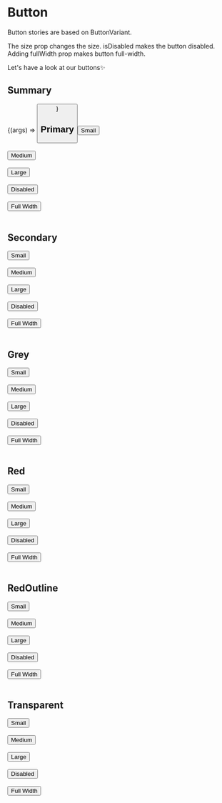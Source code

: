 

<Meta title="Examples/Atoms/Button" component={Button} />

# Button

Button stories are based on ButtonVariant. 

The size prop changes the size. isDisabled makes the button disabled. Adding fullWidth prop makes button full-width.

Let's have a look at our buttons✨

## Summary
<Canvas>
  <Story 
  name="Explorer"
  args={{
    isDisabled: false,
    Link: '',
    onClick: null,
    size: ButtonSize.Medium,
    target: '_self',
    tooltip: 'Hello World',
    variant: ButtonVariant.Primary,
    children: 'Button'
  }}
  > 
    {(args) => <Button { ...args } />}
  </Story>
</Canvas>

<ArgsTable of={Button} />

## Primary
<Canvas>
  <Story name="Primary">
    <Button
      isDisabled = {false}
      Link = ''
      onClick = {null}
      size = {ButtonSize.Small}
      target = '_self'
      tooltip = 'Hello World'
      variant = {ButtonVariant.Primary}>Small
    </Button>
    <br /><br />
    <Button
      isDisabled = {false}
      Link = ''
      onClick = {null}
      size = {ButtonSize.Small}
      target = '_self'
      tooltip = 'Hello World'
      variant = {ButtonVariant.Medium}>Medium
    </Button>
    <br /><br />
    <Button
      isDisabled = {false}
      Link = ''
      onClick = {null}
      size = {ButtonSize.Large}
      target = '_self'
      tooltip = 'Hello World'
      variant = {ButtonVariant.Primary}>Large
    </Button>
    <br /><br />
    <Button
      isDisabled = {true}
      Link = ''
      onClick = {null}
      size = {ButtonSize.Large}
      target = '_self'
      tooltip = 'Hello World'
      variant = {ButtonVariant.Primary}>Disabled
    </Button>
    <br /><br />
    <Button
      isDisabled = {false}
      Link = ''
      onClick = {null}
      fullWidth
      target = '_self'
      tooltip = 'Hello World'
      variant = {ButtonVariant.Primary}>Full Width
    </Button>
    <br /><br />
  </Story>
</Canvas>

## Secondary
<Canvas>
  <Story name="Secondary">
    <Button
      isDisabled = {false}
      Link = ''
      onClick = {null}
      size = {ButtonSize.Small}
      target = '_self'
      tooltip = 'Hello World'
      variant = {ButtonVariant.Secondary}>Small
    </Button>
    <br /><br />
    <Button
      isDisabled = {false}
      Link = ''
      onClick = {null}
      size = {ButtonSize.Small}
      target = '_self'
      tooltip = 'Hello World'
      variant = {ButtonVariant.Secondary}>Medium
    </Button>
    <br /><br />
    <Button
      isDisabled = {false}
      Link = ''
      onClick = {null}
      size = {ButtonSize.Large}
      target = '_self'
      tooltip = 'Hello World'
      variant = {ButtonVariant.Secondary}>Large
    </Button>
    <br /><br />
    <Button
      isDisabled = {true}
      Link = ''
      onClick = {null}
      size = {ButtonSize.Large}
      target = '_self'
      tooltip = 'Hello World'
      variant = {ButtonVariant.Secondary}>Disabled
    </Button>
    <br /><br />
    <Button
      isDisabled = {false}
      Link = ''
      onClick = {null}
      fullWidth
      target = '_self'
      tooltip = 'Hello World'
      variant = {ButtonVariant.Secondary}>Full Width
    </Button>
    <br /><br />
  </Story>
</Canvas>

## Grey
<Canvas>
  <Story name="Grey">
    <Button
      isDisabled = {false}
      Link = ''
      onClick = {null}
      size = {ButtonSize.Small}
      target = '_self'
      tooltip = 'Hello World'
      variant = {ButtonVariant.Grey}>Small
    </Button>
    <br /><br />
    <Button
      isDisabled = {false}
      Link = ''
      onClick = {null}
      size = {ButtonSize.Small}
      target = '_self'
      tooltip = 'Hello World'
      variant = {ButtonVariant.Grey}>Medium
    </Button>
    <br /><br />
    <Button
      isDisabled = {false}
      Link = ''
      onClick = {null}
      size = {ButtonSize.Large}
      target = '_self'
      tooltip = 'Hello World'
      variant = {ButtonVariant.Grey}>Large
    </Button>
    <br /><br />
    <Button
      isDisabled = {true}
      Link = ''
      onClick = {null}
      size = {ButtonSize.Large}
      target = '_self'
      tooltip = 'Hello World'
      variant = {ButtonVariant.Grey}>Disabled
    </Button>
    <br /><br />
    <Button
      isDisabled = {false}
      Link = ''
      onClick = {null}
      fullWidth
      target = '_self'
      tooltip = 'Hello World'
      variant = {ButtonVariant.Grey}>Full Width
    </Button>
    <br /><br />
  </Story>
</Canvas>

## Red
<Canvas>
  <Story name="Red">
    <Button
      isDisabled = {false}
      Link = ''
      onClick = {null}
      size = {ButtonSize.Small}
      target = '_self'
      tooltip = 'Hello World'
      variant = {ButtonVariant.Red}>Small
    </Button>
    <br /><br />
    <Button
      isDisabled = {false}
      Link = ''
      onClick = {null}
      size = {ButtonSize.Small}
      target = '_self'
      tooltip = 'Hello World'
      variant = {ButtonVariant.Red}>Medium
    </Button>
    <br /><br />
    <Button
      isDisabled = {false}
      Link = ''
      onClick = {null}
      size = {ButtonSize.Large}
      target = '_self'
      tooltip = 'Hello World'
      variant = {ButtonVariant.Red}>Large
    </Button>
    <br /><br />
    <Button
      isDisabled = {true}
      Link = ''
      onClick = {null}
      size = {ButtonSize.Large}
      target = '_self'
      tooltip = 'Hello World'
      variant = {ButtonVariant.Red}>Disabled
    </Button>
    <br /><br />
    <Button
      isDisabled = {false}
      Link = ''
      onClick = {null}
      fullWidth
      target = '_self'
      tooltip = 'Hello World'
      variant = {ButtonVariant.Red}>Full Width
    </Button>
    <br /><br />
  </Story>
</Canvas>

## RedOutline
<Canvas>
  <Story name="RedOutline">
    <Button
      isDisabled = {false}
      Link = ''
      onClick = {null}
      size = {ButtonSize.Small}
      target = '_self'
      tooltip = 'Hello World'
      variant = {ButtonVariant.RedOutline}>Small
    </Button>
    <br /><br />
    <Button
      isDisabled = {false}
      Link = ''
      onClick = {null}
      size = {ButtonSize.Small}
      target = '_self'
      tooltip = 'Hello World'
      variant = {ButtonVariant.RedOutline}>Medium
    </Button>
    <br /><br />
    <Button
      isDisabled = {false}
      Link = ''
      onClick = {null}
      size = {ButtonSize.Large}
      target = '_self'
      tooltip = 'Hello World'
      variant = {ButtonVariant.RedOutline}>Large
    </Button>
    <br /><br />
    <Button
      isDisabled = {true}
      Link = ''
      onClick = {null}
      size = {ButtonSize.Large}
      target = '_self'
      tooltip = 'Hello World'
      variant = {ButtonVariant.RedOutline}>Disabled
    </Button>
    <br /><br />
    <Button
      isDisabled = {false}
      Link = ''
      onClick = {null}
      fullWidth
      target = '_self'
      tooltip = 'Hello World'
      variant = {ButtonVariant.RedOutline}>Full Width
    </Button>
    <br /><br />
  </Story>
</Canvas>

## Transparent
<Canvas>
  <Story name="Transparent">
    <Button
      isDisabled = {false}
      Link = ''
      onClick = {null}
      size = {ButtonSize.Small}
      target = '_self'
      tooltip = 'Hello World'
      variant = {ButtonVariant.Transparent}>Small
    </Button>
    <br /><br />
    <Button
      isDisabled = {false}
      Link = ''
      onClick = {null}
      size = {ButtonSize.Small}
      target = '_self'
      tooltip = 'Hello World'
      variant = {ButtonVariant.Transparent}>Medium
    </Button>
    <br /><br />
    <Button
      isDisabled = {false}
      Link = ''
      onClick = {null}
      size = {ButtonSize.Large}
      target = '_self'
      tooltip = 'Hello World'
      variant = {ButtonVariant.Transparent}>Large
    </Button>
    <br /><br />
    <Button
      isDisabled = {true}
      Link = ''
      onClick = {null}
      size = {ButtonSize.Large}
      target = '_self'
      tooltip = 'Hello World'
      variant = {ButtonVariant.Transparent}>Disabled
    </Button>
    <br /><br />
    <Button
      isDisabled = {false}
      Link = ''
      onClick = {null}
      fullWidth
      target = '_self'
      tooltip = 'Hello World'
      variant = {ButtonVariant.Transparent}>Full Width
    </Button>
    <br /><br />
  </Story>
</Canvas>
